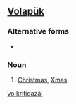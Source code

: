 ==[[Volapük]]==

===Alternative forms===
*{{l|vo|kritidazayl}}

===Noun===
{{infl|vo|noun}}
 
# [[Christmas]], [[Xmas]]

[[vo:kritidazäl]]